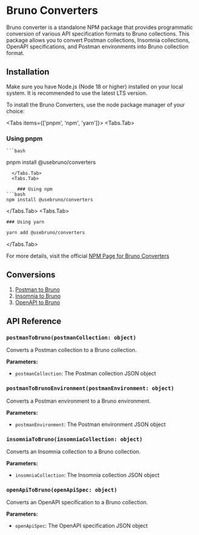 
# Bruno Converters

Bruno converter is a standalone NPM package that provides programmatic conversion of various API specification formats to Bruno collections. This package allows you to convert Postman collections, Insomnia collections, OpenAPI specifications, and Postman environments into Bruno collection format.

## Installation

<Callout emoji=""> 
  Make sure you have Node.js (Node 18 or higher) installed on your local system. It is recommended to use the latest LTS version. 
</Callout>

To install the Bruno Converters, use the node package manager of your choice:

<Tabs items={['pnpm', 'npm', 'yarn']}>
  <Tabs.Tab>
  ### Using pnpm

    ```bash
pnpm install @usebruno/converters
```
  </Tabs.Tab>
  <Tabs.Tab>
    
    ### Using npm
```bash
npm install @usebruno/converters
```

  </Tabs.Tab>
  <Tabs.Tab>
    
    ### Using yarn
```bash
yarn add @usebruno/converters
```
  </Tabs.Tab>
</Tabs>

For more details, visit the official [NPM Page for Bruno Converters](https://www.npmjs.com/package/@usebruno/converters)

## Conversions

1. [Postman to Bruno](./postman-to-bruno)
2. [Insomnia to Bruno](./insomnia-to-bruno)
3. [OpenAPI to Bruno](./openapi-to-bruno)

## API Reference

### `postmanToBruno(postmanCollection: object)`

Converts a Postman collection to a Bruno collection.

**Parameters:**
- `postmanCollection`: The Postman collection JSON object

### `postmanToBrunoEnvironment(postmanEnvironment: object)`

Converts a Postman environment to a Bruno environment.

**Parameters:**
- `postmanEnvironment`: The Postman environment JSON object

### `insomniaToBruno(insomniaCollection: object)`

Converts an Insomnia collection to a Bruno collection.

**Parameters:**
- `insomniaCollection`: The Insomnia collection JSON object

### `openApiToBruno(openApiSpec: object)`

Converts an OpenAPI specification to a Bruno collection.

**Parameters:**
- `openApiSpec`: The OpenAPI specification JSON object